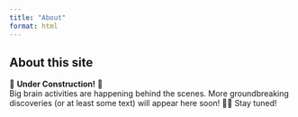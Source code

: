 ```yaml
---
title: "About"
format: html
---
```


## About this site

🚧 **Under Construction!** 🚧  
Big brain activities are happening behind the scenes. More groundbreaking discoveries (or at least some text) will appear here soon! 🧪🔬 Stay tuned!

